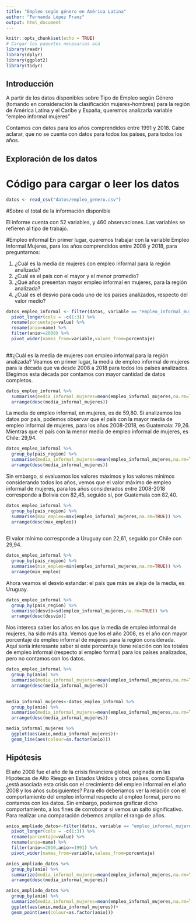 ```yaml
---
title: "Empleo según género en América Latina"
author: "Fernanda López Franz"
output: html_document
---
```



```r
knitr::opts_chunk$set(echo = TRUE)
# Cargar los paquetes necesarios acá
library(readr)
library(dplyr)
library(ggplot2)
library(tidyr)
```


## Introducción
A partir de los datos disponibles sobre Tipo de Empleo según Género (tomando en consideración la clasificación mujeres-hombres) para la región de América Latina y el Caribe y España, queremos analizarla variable "empleo informal mujeres"

Contamos con datos para los años comprendidos entre 1991 y 2018. Cabe aclarar, que no se cuenta con datos para todos los países, para todos los años. 


## Exploración de los datos
# Código para cargar o leer los datos

```r
datos <- read_csv("datos/empleo_genero.csv")
```
#Sobre el total de la información disponible

El informe cuenta con 52 variables, y 460 observaciones. Las variables se refieren al tipo de trabajo. 

#Empleo informal
En primer lugar, queremos trabajar con la variable Empleo Informal Mujeres, para los años comprendidos entre 2008 y 2018, para preguntarnos:

1. ¿Cuál es la media de mujeres con empleo informal para la región analizada? 
2. ¿Cuál es el país con el mayor y el menor promedio?
3. ¿Qué años presentan mayor empleo informal en mujeres, para la región analizada?
4. ¿Cuál es el desvio para cada uno de los países analizados, respecto del valor medio?


```r
datos_empleo_informal <- filter(datos, variable == "empleo_informal_mujeres"|variable=="empleo_informal_hombres") %>% 
  pivot_longer(cols = -c(1:3)) %>% 
  rename(porcentaje=value) %>% 
  rename(anio=name) %>% 
  filter(anio>=2008) %>% 
  pivot_wider(names_from=variable,values_from=porcentaje)  
  
```
##¿Cuál es la media de mujeres con empleo informal para la región analizada? 
Veamos en primer lugar, la media de empleo informal de mujeres para la década que va desde 2008 a 2018 para todos los países analizados. Elegimos esta década por contamos con mayor cantidad de datos completos. 

```r
datos_empleo_informal %>% 
  summarise(media_informal_mujeres=mean(empleo_informal_mujeres,na.rm=TRUE)) %>% 
  arrange(desc(media_informal_mujeres))

```
La media de empleo informal, en mujeres, es de 59,80. Si analizamos los datos por país, podemos observar que el país con la mayor media de empleo informal de mujeres, para los años 2008-2018, es Guatemala: 79,26. Mientras que el país con la menor media de empleo informal de mujeres, es Chile: 29,94. 

```r
datos_empleo_informal %>% 
  group_by(pais_region) %>% 
  summarise(media_informal_mujeres=mean(empleo_informal_mujeres,na.rm=TRUE)) %>% 
  arrange(desc(media_informal_mujeres))

```
Sin embargo, si evaluamos los valores máximos y los valores mínimos considerando todos los años, vemos que el valor máximo de empleo informal de mujeres, para los años considerados entre 2008-2018 corresponde a Bolivia con 82,45, seguido sí, por Guatemala con 82,40.

```r
datos_empleo_informal %>% 
  group_by(pais_region) %>% 
  summarise(max_empleo=max(empleo_informal_mujeres,na.rm=TRUE)) %>% 
  arrange(desc(max_empleo))
  
```
El valor mínimo corresponde a Uruguay con 22,61, seguido por Chile con 29,94. 

```r
datos_empleo_informal %>% 
  group_by(pais_region) %>% 
  summarise(min_empleo=min(empleo_informal_mujeres,na.rm=TRUE)) %>% 
  arrange(min_empleo)
```

Ahora veamos el desvío estandar: el país que más se aleja de la media, es Uruguay. 

```r
datos_empleo_informal %>% 
  group_by(pais_region) %>% 
  summarise(desvío=sd(empleo_informal_mujeres,na.rm=TRUE)) %>% 
  arrange(desc(desvío))
```

Nos interesa saber los años en los que la media de empleo informal de mujeres, ha sido más alta. Vemos que los el año 2008, es el año con mayor porcentaje de empleo informal de mujeres para la región considerada.  
Aquí sería interesante saber si este porcentaje tiene relación con los totales de empleo informal (respecto al empleo formal) para los países analizados, pero no contamos con los datos. 

```r
datos_empleo_informal %>% 
  group_by(anio) %>% 
  summarise(media_informal_mujeres=mean(empleo_informal_mujeres,na.rm=TRUE)) %>% 
  arrange(desc(media_informal_mujeres))
  
```
```r
media_informal_mujeres<-datos_empleo_informal %>% 
  group_by(anio) %>% 
  summarise(media_informal_mujeres=mean(empleo_informal_mujeres,na.rm=TRUE)) %>% 
  arrange(desc(media_informal_mujeres))
```

```r
media_informal_mujeres %>% 
  ggplot(aes(anio,media_informal_mujeres))+
  geom_line(aes(colour=as.factor(anio)))

```


## Hipótesis
El año 2008 fue el año de la crisis financiera global, originada en las Hipotecas de Alto Riesgo en Estados Unidos y otros países, como España ¿está asociada esta crisis con el crecimiento del empleo informal en el año 2008 y los años subsiguientes? Para ello deberíamos ver la relación con el comportamiento del empleo informal respecto al empleo formal, pero no contamos con los datos. 
Sin embargo, podemos graficar dicho comportamiento, a los fines de corroborar si vemos un salto significativo. Para realizar una comparación debemos ampliar el rango de años. 


```r
anios_ampliado_datos<-filter(datos, variable == "empleo_informal_mujeres"|variable=="empleo_informal_hombres") %>% 
  pivot_longer(cols = -c(1:3)) %>% 
  rename(porcentaje=value) %>% 
  rename(anio=name) %>% 
  filter(anio<=2010,anio>=1991) %>% 
  pivot_wider(names_from=variable,values_from=porcentaje)  

```

```r
anios_ampliado_datos %>% 
  group_by(anio) %>% 
  summarize(media_informal_mujeres=mean(empleo_informal_mujeres,na.rm=TRUE)) %>% 
  arrange(desc(media_informal_mujeres))
```



```r
anios_ampliado_datos %>% 
  group_by(anio) %>% 
  summarize(media_informal_mujeres=mean(empleo_informal_mujeres,na.rm=TRUE)) %>% 
  ggplot(aes(anio,media_informal_mujeres))+
  geom_point(aes(colour=as.factor(anio)))
```

